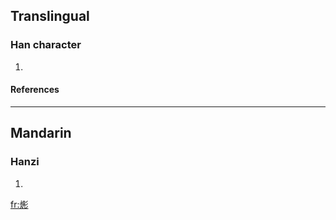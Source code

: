 ==Translingual==
===Han character===
{{Han char|rn=86|rad=火|as=07|sn=11|four=9282<sub>2</sub>|canj=火月卜竹 (FBYH)}}
# {{defn|Han|sort=火07}}
====References====
{{Han ref|kx=0672.070|dkj=19062|dj=1080.240|hdz=32205.100|uh=70FF|ud=28927|bh=D653|bd=54867}}

----
==Mandarin==
===Hanzi===
{{cmn-hanzi|pin=[[róng]] ([[rong2]])|wg=jung<sup>2</sup>}}
# {{defn|Mandarin}}

[[fr:烿]]
